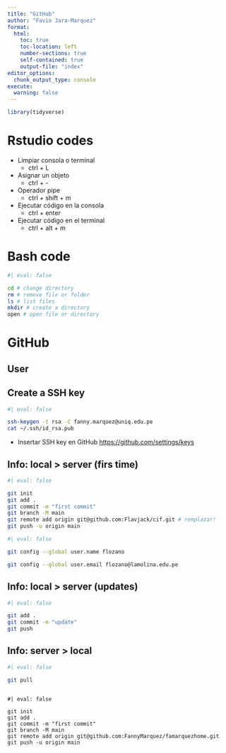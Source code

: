 ```yaml
---
title: "GitHub"
author: "Favio Jara-Marquez"
format:
  html:
    toc: true
    toc-location: left
    number-sections: true
    self-contained: true
    output-file: "index"
editor_options: 
  chunk_output_type: console
execute: 
  warning: false
---
```


```r
library(tidyverse)
```

# Rstudio codes

- Limpiar consola o terminal
  - ctrl + L  
- Asignar un objeto
  - ctrl + -
- Operador pipe
  - ctrl + shift + m
- Ejecutar código en la consola
  - ctrl + enter
- Ejecutar código en el terminal
  - ctrl + alt + m
  

# Bash code

```bash
#| eval: false

cd # change directory
rm # remove file or folder
ls # list files
mkdir # create a directory
open # open file or directory
```

# GitHub

## User

## Create a SSH key

```bash
#| eval: false

ssh-keygen -t rsa -C fanny.marquez@uniq.edu.pe 
cat ~/.ssh/id_rsa.pub
```

- Insertar SSH key en GitHub <https://github.com/settings/keys>

## Info: local > server (firs time)

```bash
#| eval: false

git init
git add .
git commit -m "first commit"
git branch -M main
git remote add origin git@github.com:Flavjack/cif.git # remplazar!
git push -u origin main
```

```bash
#| eval: false

git config --global user.name flozano

git config --global user.email flozano@lamolina.edu.pe
```

## Info: local > server (updates)

```bash
#| eval: false

git add .
git commit -m "update"
git push
```

## Info: server > local

```bash
#| eval: false

git pull
```


```r
```




```git

#| eval: false

git init
git add .
git commit -m "first commit"
git branch -M main
git remote add origin git@github.com:FannyMarquez/famarquezhome.git
git push -u origin main
```

